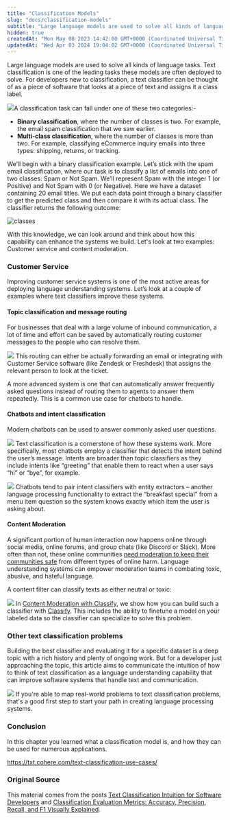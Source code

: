 ```yaml
---
title: "Classification Models"
slug: "docs/classification-models"
subtitle: "Large language models are used to solve all kinds of language tasks. Text classification is one of the leading tasks these models are often deployed to solve. For developers new to classification, a text classifier can be thought of as a piece of software that looks at a piece of text and assigns it a class label.  ![](../../../assets/images/6f3379c-image.png)  With this knowledge, we can look around and think about how this capability can enhance the systems we build. Let's look at two examples: Customer service and content moderation."
hidden: true
createdAt: "Mon May 08 2023 14:42:00 GMT+0000 (Coordinated Universal Time)"
updatedAt: "Wed Apr 03 2024 19:04:02 GMT+0000 (Coordinated Universal Time)"
---
```

Large language models are used to solve all kinds of language tasks. Text classification is one of the leading tasks these models are often deployed to solve. For developers new to classification, a text classifier can be thought of as a piece of software that looks at a piece of text and assigns it a class label.

![](../../../assets/images/ef911a5-image.png)A classification task can fall under one of these two categories:- 
- **Binary classification**, where the number of classes is two. For example, the email spam classification that we saw earlier.
- **Multi-class classification**, where the number of classes is more than two. For example, classifying eCommerce inquiry emails into three types: shipping, returns, or tracking. 

We’ll begin with a binary classification example. Let’s stick with the spam email classification, where our task is to classify a list of emails into one of two classes: Spam or Not Spam. We’ll represent Spam with the integer 1 (or Positive) and Not Spam with 0 (or Negative). Here we have a dataset containing 20 email titles. We put each data point through a binary classifier to get the predicted class and then compare it with its actual class. The classifier returns the following outcome:

<img src='../../../assets/images/c10ed20-image.png' alt='classes' />


With this knowledge, we can look around and think about how this capability can enhance the systems we build. Let's look at two examples: Customer service and content moderation.

### Customer Service

Improving customer service systems is one of the most active areas for deploying language understanding systems. Let’s look at a couple of examples where text classifiers improve these systems.

#### Topic classification and message routing

For businesses that deal with a large volume of inbound communication, a lot of time and effort can be saved by automatically routing customer messages to the people who can resolve them.

![](../../../assets/images/aaccf8f-image.png)
This routing can either be actually forwarding an email or integrating with Customer Service software (like Zendesk or Freshdesk) that assigns the relevant person to look at the ticket.

A more advanced system is one that can automatically answer frequently asked questions instead of routing them to agents to answer them repeatedly. This is a common use case for chatbots to handle.

#### Chatbots and intent classification

Modern chatbots can be used to answer commonly asked user questions.

![](../../../assets/images/b854425-image.png)
Text classification is a cornerstone of how these systems work. More specifically, most chatbots employ a classifier that detects the intent behind the user’s message. Intents are broader than topic classifiers as they include intents like “greeting” that enable them to react when a user says “hi” or “bye”, for example.

![](../../../assets/images/cb2a64d-image.png)
Chatbots tend to pair intent classifiers with entity extractors – another language processing functionality to extract the “breakfast special” from a menu item question so the system knows exactly which item the user is asking about.

#### Content Moderation

A significant portion of human interaction now happens online through social media, online forums, and group chats (like Discord or Slack). More often than not, these online communities <a target="_blank" href="https://txt.cohere.com/cohere-for-content-moderation/">need moderation to keep their communities safe</a> from different types of online harm. Language understanding systems can empower moderation teams in combating toxic, abusive, and hateful language.

A content filter can classify texts as either neutral or toxic:

![](../../../assets/images/91296cb-image.png)
In <a target="_blank" href="https://docs.cohere.ai/classify-content-mod?ref=txt.cohere.com&amp;__hstc=14363112.fb39cf5aec47995e64cd26603e2e04d9.1682489949734.1683571482981.1683573460217.34&amp;__hssc=14363112.20.1683573460217&amp;__hsfp=3887566761">Content Moderation with Classify</a>, we show how you can build such a classifier with <a target="_blank" href="https://docs.cohere.ai/text-classification?ref=txt.cohere.com&amp;__hstc=14363112.fb39cf5aec47995e64cd26603e2e04d9.1682489949734.1683571482981.1683573460217.34&amp;__hssc=14363112.20.1683573460217&amp;__hsfp=3887566761">Classify</a>. This includes the ability to finetune a model on your labeled data so the classifier can specialize to solve this problem.

### Other text classification problems

Building the best classifier and evaluating it for a specific dataset is a deep topic with a rich history and plenty of ongoing work. But for a developer just approaching the topic, this article aims to communicate the intuition of how to think of text classification as a language understanding capability that can improve software systems that handle text and communication.

![](../../../assets/images/3b8e370-image.png)
If you're able to map real-world problems to text classification problems, that's a good first step to start your path in creating language processing systems.

### Conclusion

In this chapter you learned what a classification model is, and how they can be used for numerous applications.

<a target="_blank" href="https://txt.cohere.com/text-classification-use-cases/">https\://txt.cohere.com/text-classification-use-cases/</a>

### Original Source

This material comes from the posts <a target="_blank" href="https://txt.cohere.com/text-classification-use-cases/">Text Classification Intuition for Software Developers</a> and <a target="_blank" href="https://txt.cohere.com/classification-eval-metrics/">Classification Evaluation Metrics: Accuracy, Precision, Recall, and F1 Visually Explained</a>.
